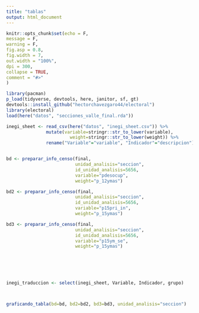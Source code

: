```yaml
---
title: "tablas"
output: html_document
---
```


```r
knitr::opts_chunk$set(echo = F, 
message = F,
warning = F, 
fig.asp = 0.8, 
fig.width = 7, 
out.width = "100%",
dpi = 300,
collapse = TRUE,
comment = "#>"
) 
```



```r
library(pacman)
p_load(tidyverse, devtools, here, janitor, sf, gt)
devtools::install_github("hectorchavezgaro44/electoral")
library(electoral)
load(here("datos", "secciones_valle_final.rda"))

```


```r
inegi_sheet <- read_csv(here("datos", "inegi_sheet.csv")) %>% 
               mutate(variable=stringr::str_to_lower(variable), 
                        weight=stringr::str_to_lower(weight)) %>% 
               rename("Variable"="variable", "Indicador"="descripcion")


bd <- preparar_info_censo(final, 
                          unidad_analisis="seccion", 
                          id_unidad_analisis=5656, 
                          variable="pdesocup", 
                          weight="p_12ymas")

bd2 <- preparar_info_censo(final, 
                          unidad_analisis="seccion", 
                          id_unidad_analisis=5656, 
                          variable="p15pri_in", 
                          weight="p_15ymas")

bd3 <- preparar_info_censo(final, 
                          unidad_analisis="seccion", 
                          id_unidad_analisis=5656, 
                          variable="p15ym_se", 
                          weight="p_15ymas")






inegi_traduccion <- select(inegi_sheet, Variable, Indicador, grupo)



graficando_tabla(bd=bd, bd2=bd2, bd3=bd3, unidad_analisis="seccion")
```



